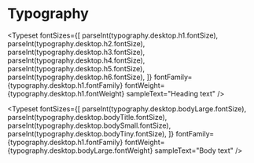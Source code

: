 

<Meta title="Tokens/Typography" />

# Typography

<Typeset
  fontSizes={[
    parseInt(typography.desktop.h1.fontSize),
    parseInt(typography.desktop.h2.fontSize),
    parseInt(typography.desktop.h3.fontSize),
    parseInt(typography.desktop.h4.fontSize),
    parseInt(typography.desktop.h5.fontSize),
    parseInt(typography.desktop.h6.fontSize),
  ]}
  fontFamily={typography.desktop.h1.fontFamily}
  fontWeight={typography.desktop.h1.fontWeight}
  sampleText="Heading text"
/>

<Typeset
  fontSizes={[
    parseInt(typography.desktop.bodyLarge.fontSize),
    parseInt(typography.desktop.bodyTitle.fontSize),
    parseInt(typography.desktop.bodySmall.fontSize),
    parseInt(typography.desktop.bodyTiny.fontSize),
  ]}
  fontFamily={typography.desktop.h1.fontFamily}
  fontWeight={typography.desktop.bodyLarge.fontWeight}
  sampleText="Body text"
/>
